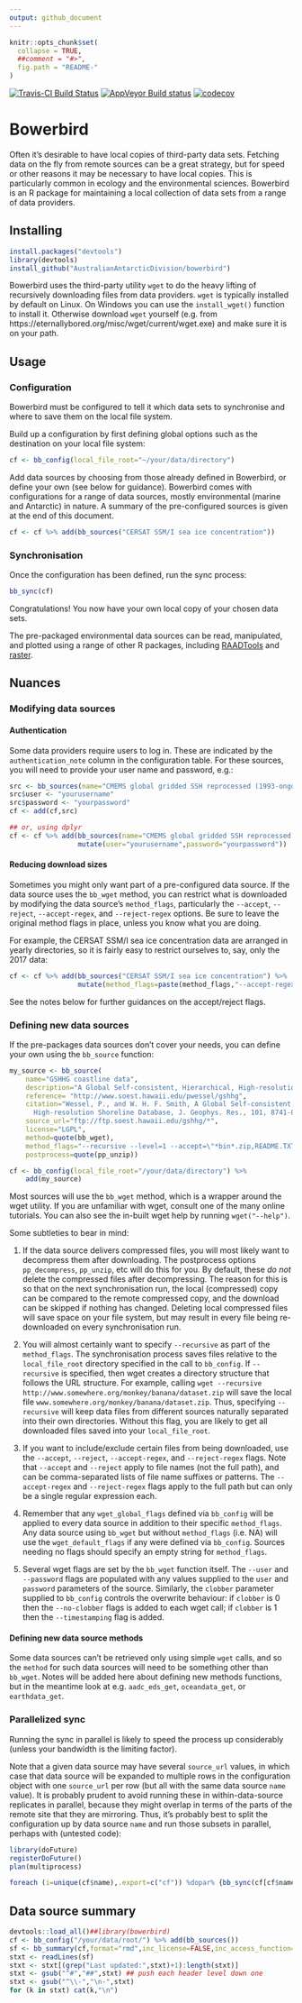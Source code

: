 ```yaml
---
output: github_document
---
```


<!-- README.md is generated from README.Rmd. Please edit that file -->

```r
knitr::opts_chunk$set(
  collapse = TRUE,
  ##comment = "#>",
  fig.path = "README-"
)
```

[![Travis-CI Build Status](https://travis-ci.org/AustralianAntarcticDivision/bowerbird.svg?branch=master)](https://travis-ci.org/AustralianAntarcticDivision/bowerbird)
[![AppVeyor Build status](https://ci.appveyor.com/api/projects/status/5idrimyx0uuv6liu?svg=true)](https://ci.appveyor.com/project/raymondben/bowerbird)
[![codecov](https://codecov.io/gh/AustralianAntarcticDivision/bowerbird/branch/master/graph/badge.svg)](https://codecov.io/gh/AustralianAntarcticDivision/bowerbird)

# Bowerbird

Often it's desirable to have local copies of third-party data sets. Fetching data on the fly from remote sources can be a great strategy, but for speed or other reasons it may be necessary to have local copies. This is particularly common in ecology and the environmental sciences. Bowerbird is an R package for maintaining a local collection of data sets from a range of data providers.

## Installing

```r
install.packages("devtools")
library(devtools)
install_github("AustralianAntarcticDivision/bowerbird")
```

Bowerbird uses the third-party utility `wget` to do the heavy lifting of recursively downloading files from data providers. `wget` is typically installed by default on Linux.
On Windows you can use the `install_wget()` function to install it. Otherwise download `wget` yourself (e.g. from https://eternallybored.org/misc/wget/current/wget.exe) and make sure it is on your path.

## Usage

### Configuration

Bowerbird must be configured to tell it which data sets to synchronise and where to save them on the local file system.

Build up a configuration by first defining global options such as the destination on your local file system:

```r
cf <- bb_config(local_file_root="~/your/data/directory")
```

Add data sources by choosing from those already defined in Bowerbird, or define your own (see below for guidance). Bowerbird comes with configurations for a range of data sources, mostly environmental (marine and Antarctic) in nature. A summary of the pre-configured sources is given at the end of this document.

```r
cf <- cf %>% add(bb_sources("CERSAT SSM/I sea ice concentration"))
```

### Synchronisation

Once the configuration has been defined, run the sync process:

```r
bb_sync(cf)
```

Congratulations! You now have your own local copy of your chosen data sets.

The pre-packaged environmental data sources can be read, manipulated, and plotted using a range of other R packages, including [RAADTools](https://github.com/AustralianAntarcticDivision/raadtools) and [raster](https://cran.r-project.org/package=raster).


## Nuances

### Modifying data sources

#### Authentication

Some data providers require users to log in. These are indicated by the `authentication_note` column in the configuration table. For these sources, you will need to provide your user name and password, e.g.:

```r
src <- bb_sources(name="CMEMS global gridded SSH reprocessed (1993-ongoing)")
src$user <- "yourusername"
src$password <- "yourpassword"
cf <- add(cf,src)

## or, using dplyr
cf <- cf %>% add(bb_sources(name="CMEMS global gridded SSH reprocessed (1993-ongoing)") %>%
                 mutate(user="yourusername",password="yourpassword"))
```

#### Reducing download sizes

Sometimes you might only want part of a pre-configured data source. If the data source uses the `bb_wget` method, you can restrict what is downloaded by modifying the data source's `method_flags`, particularly the `--accept`, `--reject`, `--accept-regex`, and `--reject-regex` options. Be sure to leave the original method flags in place, unless you know what you are doing.

For example, the CERSAT SSM/I sea ice concentration data are arranged in yearly directories, so it is fairly easy to restrict ourselves to, say, only the 2017 data:

```r
cf <- cf %>% add(bb_sources("CERSAT SSM/I sea ice concentration") %>%
                 mutate(method_flags=paste(method_flags,"--accept-regex=\"/2017/\"")))
```

See the notes below for further guidances on the accept/reject flags.

### Defining new data sources

If the pre-packages data sources don't cover your needs, you can define your own using the `bb_source` function:

```r
my_source <- bb_source(
    name="GSHHG coastline data",
    description="A Global Self-consistent, Hierarchical, High-resolution Geography Database",
    reference= "http://www.soest.hawaii.edu/pwessel/gshhg",
    citation="Wessel, P., and W. H. F. Smith, A Global Self-consistent, Hierarchical,
      High-resolution Shoreline Database, J. Geophys. Res., 101, 8741-8743, 1996",
    source_url="ftp://ftp.soest.hawaii.edu/gshhg/*",
    license="LGPL",
    method=quote(bb_wget),
    method_flags="--recursive --level=1 --accept=\"*bin*.zip,README.TXT\"",
    postprocess=quote(pp_unzip))

cf <- bb_config(local_file_root="/your/data/directory") %>%
    add(my_source)
```

Most sources will use the `bb_wget` method, which is a wrapper around the wget utility. If you are unfamiliar with wget, consult one of the many online tutorials. You can also see the in-built wget help by running `wget("--help")`.

Some subtleties to bear in mind:

1. If the data source delivers compressed files, you will most likely want to decompress them after downloading. The postprocess options `pp_decompress`, `pp_unzip`, etc will do this for you. By default, these *do not* delete the compressed files after decompressing. The reason for this is so that on the next synchronisation run, the local (compressed) copy can be compared to the remote compressed copy, and the download can be skipped if nothing has changed. Deleting local compressed files will save space on your file system, but may result in every file being re-downloaded on every synchronisation run.

1. You will almost certainly want to specify `--recursive` as part of the `method_flags`. The synchronisation process saves files relative to the `local_file_root` directory specified in the call to `bb_config`. If `--recursive` is specified, then wget creates a directory structure that follows the URL structure. For example, calling `wget --recursive http://www.somewhere.org/monkey/banana/dataset.zip` will save the local file `www.somewhere.org/monkey/banana/dataset.zip`. Thus, specifying `--recursive` will keep data files from different sources naturally separated into their own directories. Without this flag, you are likely to get all downloaded files saved into your `local_file_root`.

1. If you want to include/exclude certain files from being downloaded, use the `--accept`, `--reject`, `--accept-regex`, and `--reject-regex` flags. Note that `--accept` and `--reject` apply to file names (not the full path), and can be comma-separated lists of file name suffixes or patterns. The `--accept-regex` and `--reject-regex` flags apply to the full path but can only be a single regular expression each.

1. Remember that any `wget_global_flags` defined via `bb_config` will be applied to every data source in addition to their specific `method_flags`. Any data source using `bb_wget` but without `method_flags` (i.e. NA) will use the `wget_default_flags` if any were defined via `bb_config`. Sources needing no flags should specify an empty string for `method_flags`.

1. Several wget flags are set by the `bb_wget` function itself. The `--user` and `--password` flags are populated with any values supplied to the `user` and `password` parameters of the source. Similarly, the `clobber` parameter supplied to `bb_config` controls the overwrite behaviour: if `clobber` is 0 then the `--no-clobber` flags is added to each wget call; if `clobber` is 1 then the `--timestamping` flag is added.

#### Defining new data source methods

Some data sources can't be retrieved only using simple `wget` calls, and so the `method` for such data sources will need to be something other than `bb_wget`. Notes will be added here about defining new methods functions, but in the meantime look at e.g. `aadc_eds_get`, `oceandata_get`, or `earthdata_get`.

### Parallelized sync

Running the sync in parallel is likely to speed the process up considerably (unless your bandwidth is the limiting factor).

Note that a given data source may have several `source_url` values, in which case that data source will be expanded to multiple rows in the configuration object with one `source_url` per row (but all with the same data source `name` value). It is probably prudent to avoid running these in within-data-source replicates in parallel, because they might overlap in terms of the parts of the remote site that they are mirroring. Thus, it's probably best to split the configuration up by data source `name` and run those subsets in parallel, perhaps with (untested code):

```r
library(doFuture)
registerDoFuture()
plan(multiprocess)

foreach (i=unique(cf$name),.export=c("cf")) %dopar% {bb_sync(cf[cf$name==i,])}
```


## Data source summary

```r
devtools::load_all()##library(bowerbird)
cf <- bb_config("/your/data/root/") %>% add(bb_sources())
sf <- bb_summary(cf,format="rmd",inc_license=FALSE,inc_access_function=FALSE,inc_path=FALSE)    
stxt <- readLines(sf)
stxt <- stxt[(grep("Last updated:",stxt)+1):length(stxt)]
stxt <- gsub("^#","##",stxt) ## push each header level down one
stxt <- gsub("^\\-","\n-",stxt)
for (k in stxt) cat(k,"\n")
```

